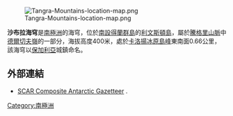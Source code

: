 {{no footnotes|time=2013-10-27T08:55:35+00:00}}
[[Image:Tangra-Mountains-location-map.png|thumb]]

{{coord|62|37|30.7|S|59|51|04.5|W|display=title}}

'''沙布拉海穹'''是[[南極洲|南極洲]]的海穹，位於[[南設得蘭群島|南設得蘭群島]]的[[利文斯頓島|利文斯頓島]]，屬於[[騰格里山脈|騰格里山脈]]中[[德爾切夫嶺|德爾切夫嶺]]的一部分，海拔高度400米，處於[[卡洛揚冰原島峰|卡洛揚冰原島峰]]東南面0.66公里，該海穹以[[保加利亞|保加利亞]]城鎮命名。

==外部連結==
* [http://data.aad.gov.au/aadc/gaz/scar/ SCAR Composite Antarctic Gazetteer] {{WebCite|url=https://www.webcitation.org/5ug2CfC7m?url=http://data.aad.gov.au/aadc/gaz/scar/ |date=20101202140255 |dateformat=iso }}.

{{Antarctica-geo-stub}}
[[Category:南極洲|Category:南極洲]]